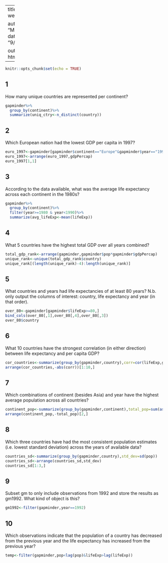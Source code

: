 
---
title: "pre_class week 3"

author: "Mingxuan Bo"
date: "9/25/2018"

output: html_document
---

```r
knitr::opts_chunk$set(echo = TRUE)
```

## 1
How many unique countries are represented per continent?

```r
gapminder%>%
  group_by(continent)%>%
  summarize(uniq_ctry<-n_distinct(country))
```


## 2

Which European nation had the lowest GDP per capita in 1997?

```r
euro_1997<-gapminder[gapminder$continent=="Europe"&gapminder$year=="1997",]
euro_1997<-arrange(euro_1997,gdpPercap)
euro_1997[1,1]
```

## 3

According to the data available, what was the average life expectancy across each continent in the 1980s?

```r
gapminder%>%
  group_by(continent)%>%
  filter(year>=1980 & year<1990)%>%
  summarize(avg_lifeExp<-mean(lifeExp))
```

## 4

What 5 countries have the highest total GDP over all years combined?

```r
total_gdp_rank<-arrange(gapminder,gapminder$pop*gapminder$gdpPercap)
unique_rank<-unique(total_gdp_rank$country)
unique_rank[(length(unique_rank)-4):length(unique_rank)]
```

## 5

What countries and years had life expectancies of at least 80 years? N.b. only output the columns of interest: country, life expectancy and year (in that order).

```r
over_80<-gapminder[gapminder$lifeExp>=80,]
bind_cols(over_80[,1],over_80[,4],over_80[,3])
over_80$country
```

## 6

What 10 countries have the strongest correlation (in either direction) between life expectancy and per capita GDP?

```r
cor_countries<-summarize(group_by(gapminder,country),corr=cor(lifeExp,gdpPercap))
arrange(cor_countries,-abs(corr))[1:10,]
```


## 7

Which combinations of continent (besides Asia) and year have the highest average population across all countries?

```r
continent_pop<-summarize(group_by(gapminder,continent),total_pop=sum(as.numeric(pop)))
arrange(continent_pop,-total_pop)[2,]
```

## 8

Which three countries have had the most consistent population estimates (i.e. lowest standard deviation) across the years of available data?

```r
countries_sd<-summarize(group_by(gapminder,country),std_dev=sd(pop))
countries_sd<-arrange(countries_sd,std_dev)
countries_sd[1:3,] 
```

## 9

Subset gm to only include observations from 1992 and store the results as gm1992. What kind of object is this?

```r
gm1992<-filter(gapminder,year==1992)
```


## 10

Which observations indicate that the population of a country has decreased from the previous year and the life expectancy has increased from the previous year? 

```r
temp<-filter(gapminder,pop<lag(pop)&lifeExp>lag(lifeExp))
```
